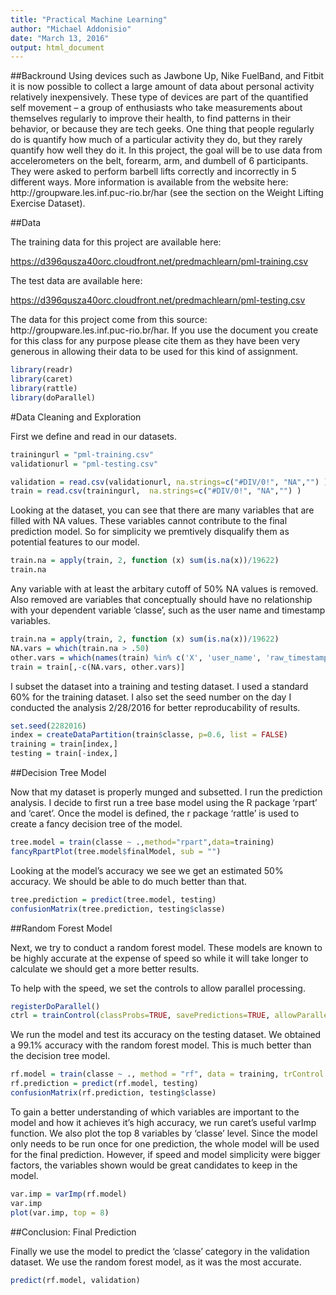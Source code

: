 ```yaml
---
title: "Practical Machine Learning"
author: "Michael Addonisio"
date: "March 13, 2016"
output: html_document
---
```

##Backround
Using devices such as Jawbone Up, Nike FuelBand, and Fitbit it is now possible to collect a large amount of data about personal activity relatively inexpensively. These type of devices are part of the quantified self movement – a group of enthusiasts who take measurements about themselves regularly to improve their health, to find patterns in their behavior, or because they are tech geeks. One thing that people regularly do is quantify how much of a particular activity they do, but they rarely quantify how well they do it. In this project, the goal will be to use data from accelerometers on the belt, forearm, arm, and dumbell of 6 participants. They were asked to perform barbell lifts correctly and incorrectly in 5 different ways. More information is available from the website here: http://groupware.les.inf.puc-rio.br/har (see the section on the Weight Lifting Exercise Dataset).

##Data

The training data for this project are available here:

<https://d396qusza40orc.cloudfront.net/predmachlearn/pml-training.csv>

The test data are available here:

<https://d396qusza40orc.cloudfront.net/predmachlearn/pml-testing.csv>


The data for this project come from this source: http://groupware.les.inf.puc-rio.br/har. If you use the document you create for this class for any purpose please cite them as they have been very generous in allowing their data to be used for this kind of assignment.


```r
library(readr)
library(caret)
library(rattle)
library(doParallel)
```

#Data Cleaning and Exploration

First we define and read in our datasets. 

```r
trainingurl = "pml-training.csv"
validationurl = "pml-testing.csv"

validation = read.csv(validationurl, na.strings=c("#DIV/0!", "NA","") )
train = read.csv(trainingurl,  na.strings=c("#DIV/0!", "NA","") )
```

Looking at the dataset, you can see that there are many variables that are filled with NA values. These variables cannot contribute to the final prediction model. So for simplicity we premtively disqualify them as potential features to our model. 

```r
train.na = apply(train, 2, function (x) sum(is.na(x))/19622)
train.na
```

Any variable with at least the arbitary cutoff of 50% NA values is removed. Also removed are variables that conceptually should have no relationship with your dependent variable 'classe', such as the user name and timestamp variables. 

```r
train.na = apply(train, 2, function (x) sum(is.na(x))/19622)
NA.vars = which(train.na > .50)
other.vars = which(names(train) %in% c('X', 'user_name', 'raw_timestamp_part_1', 'raw_timestamp_part_2', 'cvtd_timestamp', 'new_window', 'num_window'))
train = train[,-c(NA.vars, other.vars)]
```

I subset the dataset into a training and testing dataset. I used a standard 60% for the training dataset. I also set the seed number on the day I conducted the analysis 2/28/2016 for better reproducability of results. 

```r
set.seed(2282016)
index = createDataPartition(train$classe, p=0.6, list = FALSE)
training = train[index,]
testing = train[-index,]
```

##Decision Tree Model

Now that my dataset is properly munged and subsetted. I run the prediction analysis. I decide to first run a tree base model using the R package 'rpart' and 'caret'.  Once the model is defined, the r package 'rattle' is used to create a fancy decision tree of the model. 
```r
tree.model = train(classe ~ .,method="rpart",data=training)
fancyRpartPlot(tree.model$finalModel, sub = "")
```

Looking at the model's accuracy we see we get an estimated 50% accuracy. We should be able to do much better than that.

```r
tree.prediction = predict(tree.model, testing)
confusionMatrix(tree.prediction, testing$classe)
```

##Random Forest Model

Next, we try to conduct a random forest model. These models are known to be highly accurate at the expense of speed so while it will take longer to calculate we should get a more better results. 

To help with the speed, we set the controls to allow parallel processing.
```r
registerDoParallel()
ctrl = trainControl(classProbs=TRUE, savePredictions=TRUE, allowParallel=TRUE, number = 5)
```

We run the model and test its accuracy on the testing dataset. We obtained a 99.1% accuracy with the random forest model. This is much better than the decision tree model. 

```r
rf.model = train(classe ~ ., method = "rf", data = training, trControl = ctrl)
rf.prediction = predict(rf.model, testing)
confusionMatrix(rf.prediction, testing$classe)
```

To gain a better understanding of which variables are important to the model and how it achieves it's high accuracy, we run caret's useful varImp function. We also plot the top 8 variables by 'classe' level.  Since the model only needs to be run once for one prediction, the whole model will be used for the final prediction. However, if speed and model simplicity were bigger factors, the variables shown would be great candidates to keep in the model. 

```r
var.imp = varImp(rf.model)
var.imp
plot(var.imp, top = 8)
```

##Conclusion: Final Prediction

Finally we use the model to predict the 'classe' category in the validation dataset. We use the random forest model, as it was the most accurate. 

```r
predict(rf.model, validation)
```